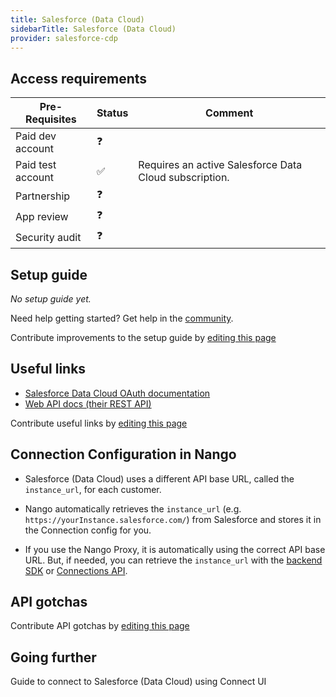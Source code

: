 ```yaml
---
title: Salesforce (Data Cloud)
sidebarTitle: Salesforce (Data Cloud)
provider: salesforce-cdp
---
```




<Overview />
<PreBuiltTooling />
<PreBuiltUseCases />

## Access requirements
| Pre-Requisites | Status | Comment|
| - | - | - |
| Paid dev account | ❓ |  |
| Paid test account | ✅ | Requires an active Salesforce Data Cloud subscription. |
| Partnership | ❓ | |
| App review | ❓ |  |
| Security audit | ❓ | |


## Setup guide

_No setup guide yet._

<Tip>Need help getting started? Get help in the [community](https://nango.dev/slack).</Tip>

<Note>Contribute improvements to the setup guide by [editing this page](https://github.com/nangohq/nango/tree/master/docs-v2/integrations/all/salesforce.mdx)</Note>


## Useful links
-   [Salesforce Data Cloud OAuth documentation](https://developer.salesforce.com/docs/marketing/marketing-cloud-growth/guide/mc-connect-apis-data-cloud.html)
-   [Web API docs (their REST API)](https://developer.salesforce.com/docs/marketing/marketing-cloud-growth/references/mc-summary/mc-summary.html)

<Note>Contribute useful links by [editing this page](https://github.com/nangohq/nango/tree/master/docs-v2/integrations/all/salesforce-cdp.mdx)</Note>

## Connection Configuration in Nango

-   Salesforce (Data Cloud) uses a different API base URL, called the `instance_url`, for each customer.

-   Nango automatically retrieves the `instance_url` (e.g. `https://yourInstance.salesforce.com/`) from Salesforce and stores it in the Connection config for you.

-   If you use the Nango Proxy, it is automatically using the correct API base URL. But, if needed, you can retrieve the `instance_url` with the [backend SDK](/reference/sdks/node#get-a-connection-with-credentials) or [Connections API](/reference/api/connection/get).

## API gotchas

<Note>Contribute API gotchas by [editing this page](https://github.com/nangohq/nango/tree/master/docs-v2/integrations/all/salesforce-cdp.mdx)</Note>

## Going further

<Card title="Connect to Salesforce (Data Cloud)" icon="link" href="/integrations/all/salesforce-cdp/connect" horizontal>
  Guide to connect to Salesforce (Data Cloud) using Connect UI
</Card>


